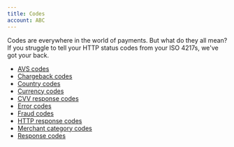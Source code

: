 ```yaml
---
title: Codes
account: ABC
---
```

Codes are everywhere in the world of payments. But what do they all mean? If you struggle to tell your HTTP status codes from your ISO 4217s, we've got your back.

*   [AVS codes](/display/DOCS/AVS+codes)
*   [Chargeback codes](/display/DOCS/Chargeback+codes)
*   [Country codes](/display/DOCS/Country+codes)
*   [Currency codes](/display/DOCS/Currency+codes)
*   [CVV response codes](/display/DOCS/CVV+response+codes)
*   [Error codes](/display/DOCS/Error+codes)
*   [Fraud codes](/display/DOCS/Fraud+codes)
*   [HTTP response codes](/display/DOCS/HTTP+response+codes)
*   [Merchant category codes](/display/DOCS/Merchant+category+codes)
*   [Response codes](/display/DOCS/Response+codes)
